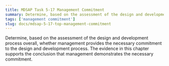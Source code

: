 ```yaml
---
title: MDSAP Task 5-17 Management Commitment
summary: Determine, based on the assessment of the design and development process overall, whether management provides the necessary commitment to the design and development process.
tags: ['management commitment']
slug: docs/mdsap-5-17-top-management-commitment
---
```


<RegLang>
Determine, based on the assessment of the design and development process overall, whether management provides the necessary commitment to the design and development process.
</RegLang>


<ReportLang>
The evidence in this chapter supports the conclusion that management demonstrates the necessary commitment. 
</ReportLang>




